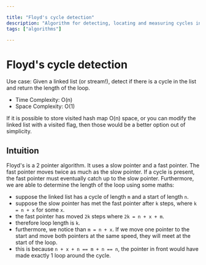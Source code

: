 ```yaml
---

title: "Floyd's cycle detection"
description: "Algorithm for detecting, locating and measuring cycles in a sequence"
tags: ["algorithms"]

---
```


# Floyd's cycle detection

Use case: Given a linked list (or stream!), detect if there is a cycle in the list and return the length of the loop.

- Time Complexity: O(n)
- Space Complexity: O(1)

If it is possible to store visited hash map O(n) space, or you can modify the linked list with a visited flag, then those would be a better option out of simplicity.

## Intuition

Floyd's is a 2 pointer algorithm. It uses a slow pointer and a fast pointer. 
The fast pointer moves twice as much as the slow pointer. If a cycle is present, the fast pointer must eventually catch up to the slow pointer.
Furthermore, we are able to determine the length of the loop using some maths:

- suppose the linked list has a cycle of length `m` and a start of length `n`.
- suppose the slow pointer has met the fast pointer after `k` steps, where `k = n + x` for some `x`.
- the fast pointer has moved `2k` steps where `2k = n + x + m`.
- therefore loop length is `k`.
- furthermore, we notice than `m = n + x`. If we move one pointer to the start and move both pointers at the same speed, they will meet at the start of the loop.
- this is because `n + x + n == m + n == n`, the pointer in front would have made exactly 1 loop around the cycle.
